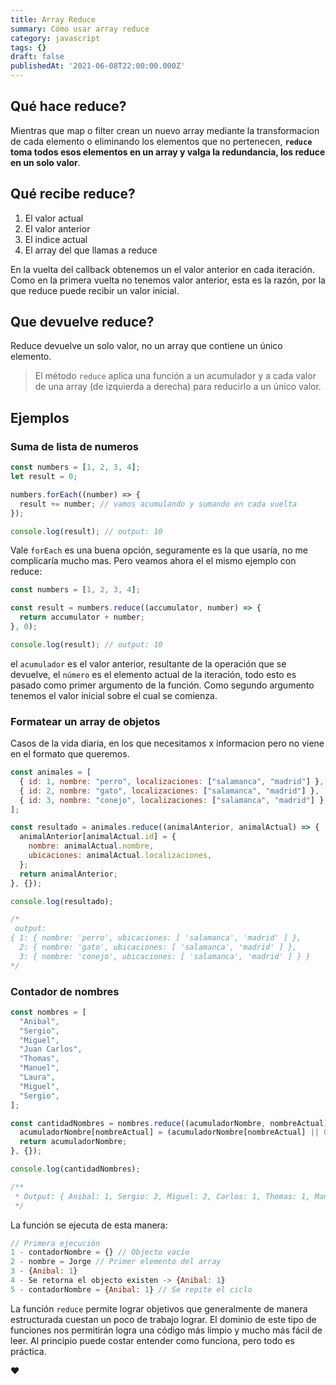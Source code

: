 ```yaml
---
title: Array Reduce
summary: Cómo usar array reduce
category: javascript
tags: {}
draft: false
publishedAt: '2021-06-08T22:00:00.000Z'
---
```


## Qué hace reduce?

Mientras que map o filter crean un nuevo array mediante la transformacion de cada elemento o eliminando los elementos que no pertenecen, **`reduce` toma todos esos elementos en un array y valga la redundancia, los reduce en un solo valor**.

## Qué recibe reduce?

1. El valor actual
2. El valor anterior
3. El indice actual
4. El array del que llamas a reduce

En la vuelta del callback obtenemos un el valor anterior en cada iteración. Como en la primera vuelta no tenemos valor anterior, esta es la razón, por la que reduce puede recibir un valor inicial.

## Que devuelve reduce?

Reduce devuelve un solo valor, no un array que contiene un único elemento.

> El método `reduce` aplica una función a un acumulador y a cada valor de una array (de izquierda a derecha) para reducirlo a un único valor.

## Ejemplos

### Suma de lista de numeros

```javascript
const numbers = [1, 2, 3, 4];
let result = 0;

numbers.forEach((number) => {
  result += number; // vamos acumulando y sumando en cada vuelta
});

console.log(result); // output: 10
```

Vale `forEach` es una buena opción, seguramente es la que usaría, no me complicaría mucho mas. Pero veamos ahora el el mismo ejemplo con reduce:

```javascript
const numbers = [1, 2, 3, 4];

const result = numbers.reduce((accumulator, number) => {
  return accumulator + number;
}, 0);

console.log(result); // output: 10
```

el `acumulador` es el valor anterior, resultante de la operación que se devuelve, el `número` es el elemento actual de la iteración, todo esto es pasado como primer argumento de la función. Como segundo argumento tenemos el valor inicial sobre el cual se comienza.

### Formatear un array de objetos

Casos de la vida diaria, en los que necesitamos x informacion pero no viene en el formato que queremos.

```javascript
const animales = [
  { id: 1, nombre: "perro", localizaciones: ["salamanca", "madrid"] },
  { id: 2, nombre: "gato", localizaciones: ["salamanca", "madrid"] },
  { id: 3, nombre: "conejo", localizaciones: ["salamanca", "madrid"] },
];

const resultado = animales.reduce((animalAnterior, animalActual) => {
  animalAnterior[animalActual.id] = {
    nombre: animalActual.nombre,
    ubicaciones: animalActual.localizaciones,
  };
  return animalAnterior;
}, {});

console.log(resultado);

/* 
 output:
{ 1: { nombre: 'perro', ubicaciones: [ 'salamanca', 'madrid' ] }, 
  2: { nombre: 'gato', ubicaciones: [ 'salamanca', 'madrid' ] }, 
  3: { nombre: 'conejo', ubicaciones: [ 'salamanca', 'madrid' ] } } 
*/
```

### Contador de nombres

```javascript
const nombres = [
  "Anibal",
  "Sergio",
  "Miguel",
  "Juan Carlos",
  "Thomas",
  "Manuel",
  "Laura",
  "Miguel",
  "Sergio",
];

const cantidadNombres = nombres.reduce((acumuladorNombre, nombreActual) => {
  acumuladorNombre[nombreActual] = (acumuladorNombre[nombreActual] || 0) + 1;
  return acumuladorNombre;
}, {});

console.log(cantidadNombres);

/**
 * Output: { Anibal: 1, Sergio: 2, Miguel: 2, Carlos: 1, Thomas: 1, Manuel: 1, Laura: 1, }
 */
```

La función se ejecuta de esta manera:

```javascript
// Primera ejecución
1 - contadorNombre = {} // Objecto vacío
2 - nombre = Jorge // Primer elemento del array
3 - {Anibal: 1}
4 - Se retorna el objecto existen -> {Anibal: 1}
5 - contadorNombre = {Anibal: 1} // Se repite el ciclo
```

La función `reduce` permite lograr objetivos que generalmente de manera estructurada cuestan un poco de trabajo lograr. El dominio de este tipo de funciones nos permitirán logra una código más limpio y mucho más fácil de leer. Al principio puede costar entender como funciona, pero todo es práctica.

❤️
